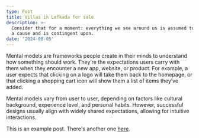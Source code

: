 ```yaml
---
type: Post
title: Villas in Lefkada for sale
description: >-
  Consider that for a moment: everything we see around us is assumed to have had
  a cause and is contingent upon.
date: '2024-08-05'
---
```


Mental models are frameworks people create in their minds to understand how something should work. They’re the expectations users carry with them when they encounter a new app, website, or product. For example, a user expects that clicking on a logo will take them back to the homepage, or that clicking a shopping cart icon will show them a list of items they’ve added.

Mental models vary from user to user, depending on factors like cultural background, experience level, and personal habits. However, successful designs usually align with widely shared expectations, allowing for intuitive interactions.

This is an example post. There's another one [here](/posts/example-post).
